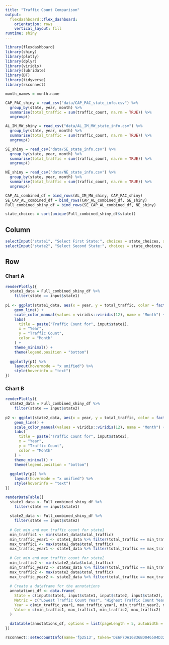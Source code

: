 ```yaml
---
title: "Traffic Count Comparison"
output: 
  flexdashboard::flex_dashboard:
    orientation: rows
    vertical_layout: fill
runtime: shiny
---
```


```r
library(flexdashboard)
library(shiny)
library(plotly)
library(dplyr)
library(viridis)
library(lubridate)
library(DT)
library(tidyverse)
library(rsconnect)
```


```r
month_names = month.name

CAP_PAC_shiny = read_csv("data/CAP_PAC_state_info.csv") %>%
  group_by(state, year, month) %>%
  summarise(total_traffic = sum(traffic_count, na.rm = TRUE)) %>%
  ungroup()

AL_IM_MW_shiny = read_csv("data/AL_IM_MW_state_info.csv") %>%
  group_by(state, year, month) %>%
  summarise(total_traffic = sum(traffic_count, na.rm = TRUE)) %>%
  ungroup()

SE_shiny = read_csv("data/SE_state_info.csv") %>%
  group_by(state, year, month) %>%
  summarise(total_traffic = sum(traffic_count, na.rm = TRUE)) %>%
  ungroup()

NE_shiny = read_csv("data/NE_state_info.csv") %>%
  group_by(state, year, month) %>%
  summarise(total_traffic = sum(traffic_count, na.rm = TRUE)) %>%
  ungroup()

CAP_AL_combined_df = bind_rows(AL_IM_MW_shiny, CAP_PAC_shiny)
SE_CAP_AL_combined_df = bind_rows(CAP_AL_combined_df, SE_shiny)
Full_combined_shiny_df = bind_rows(SE_CAP_AL_combined_df, NE_shiny)

state_choices = sort(unique(Full_combined_shiny_df$state))

```



Column {.sidebar}
-----------------------------------------------------------------------


```r
selectInput("state1", "Select First State:", choices = state_choices, selected = state_choices[1])
selectInput("state2", "Select Second State:", choices = state_choices, selected = state_choices[2])

```



Row {data-height=1}
-----------------------------------------------------------------------

### Chart A

```r
renderPlotly({
  state1_data = Full_combined_shiny_df %>%
    filter(state == input$state1)
  
p1 <- ggplot(state1_data, aes(x = year, y = total_traffic, color = factor(month, labels = month_names))) +
    geom_line() +
    scale_color_manual(values = viridis::viridis(12), name = "Month") +
    labs(
      title = paste("Traffic Count for", input$state1),
      x = "Year",
      y = "Traffic Count",
      color = "Month"
    ) +
    theme_minimal() +
    theme(legend.position = "bottom")
  
  ggplotly(p1) %>%
    layout(hovermode = "x unified") %>%
    style(hoverinfo = "text")
})
```


### Chart B

```r
renderPlotly({
  state2_data = Full_combined_shiny_df %>%
    filter(state == input$state2)
  
p2 <- ggplot(state2_data, aes(x = year, y = total_traffic, color = factor(month, labels = month_names))) +
    geom_line() +
    scale_color_manual(values = viridis::viridis(12), name = "Month") +
    labs(
      title = paste("Traffic Count for", input$state2),
      x = "Year",
      y = "Traffic Count",
      color = "Month"
    ) +
    theme_minimal() +
    theme(legend.position = "bottom")
  
  ggplotly(p2) %>%
    layout(hovermode = "x unified") %>%
    style(hoverinfo = "text")
})

```




```r
renderDataTable({
  state1_data <- Full_combined_shiny_df %>%
    filter(state == input$state1)
  
  state2_data <- Full_combined_shiny_df %>%
    filter(state == input$state2)
  
  # Get min and max traffic count for state1
  min_traffic1 <- min(state1_data$total_traffic)
  min_traffic_year1 <- state1_data %>% filter(total_traffic == min_traffic1) %>% pull(year)
  max_traffic1 <- max(state1_data$total_traffic)
  max_traffic_year1 <- state1_data %>% filter(total_traffic == max_traffic1) %>% pull(year)
  
  # Get min and max traffic count for state2
  min_traffic2 <- min(state2_data$total_traffic)
  min_traffic_year2 <- state2_data %>% filter(total_traffic == min_traffic2) %>% pull(year)
  max_traffic2 <- max(state2_data$total_traffic)
  max_traffic_year2 <- state2_data %>% filter(total_traffic == max_traffic2) %>% pull(year)
  
  # Create a dataframe for the annotations
  annotations_df <- data.frame(
    State = c(input$state1, input$state1, input$state2, input$state2),
    Metric = c("Lowest Traffic Count Year", "Highest Traffic Count Year", "Lowest Traffic Count Year", "Highest Traffic Count Year"),
    Year = c(min_traffic_year1, max_traffic_year1, min_traffic_year2, max_traffic_year2),
    Value = c(min_traffic1, max_traffic1, min_traffic2, max_traffic2)
  )
  
  datatable(annotations_df, options = list(pageLength = 5, autoWidth = TRUE))
})


```


```r
rsconnect::setAccountInfo(name='fp2513', token='DE6F7DA16836BD046504D3271D1497F5', secret='X6/uQLr2cltM+RaEwwF3da7h/GdteGJARGn0BvOv')
```

